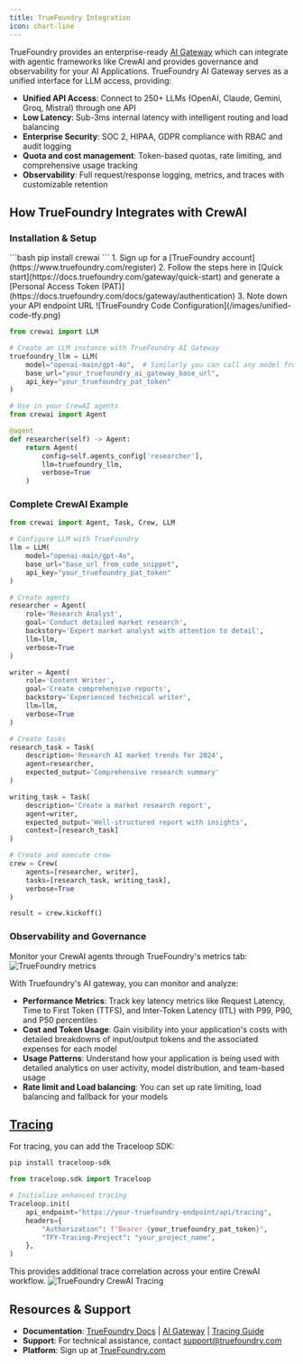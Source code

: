 ```yaml
---
title: TrueFoundry Integration
icon: chart-line
---
```


TrueFoundry provides an enterprise-ready [AI Gateway](https://www.truefoundry.com/ai-gateway) which can integrate with agentic frameworks like CrewAI and provides governance and observability for your AI Applications. TrueFoundry AI Gateway serves as a unified interface for LLM access, providing:

- **Unified API Access**: Connect to 250+ LLMs (OpenAI, Claude, Gemini, Groq, Mistral) through one API
- **Low Latency**: Sub-3ms internal latency with intelligent routing and load balancing  
- **Enterprise Security**: SOC 2, HIPAA, GDPR compliance with RBAC and audit logging
- **Quota and cost management**: Token-based quotas, rate limiting, and comprehensive usage tracking
- **Observability**: Full request/response logging, metrics, and traces with customizable retention

## How TrueFoundry Integrates with CrewAI


### Installation & Setup

<Steps>
<Step title="Install CrewAI">
```bash
pip install crewai
```
</Step>

<Step title="Get TrueFoundry Access Token">
1. Sign up for a [TrueFoundry account](https://www.truefoundry.com/register)
2. Follow the steps here in [Quick start](https://docs.truefoundry.com/gateway/quick-start) and generate a [Personal Access Token (PAT)](https://docs.truefoundry.com/docs/gateway/authentication)
3. Note down your API endpoint URL
</Step>

<Step title="Configure CrewAI with TrueFoundry">
![TrueFoundry Code Configuration](/images/unified-code-tfy.png)

```python
from crewai import LLM

# Create an LLM instance with TrueFoundry AI Gateway
truefoundry_llm = LLM(
    model="openai-main/gpt-4o",  # Similarly you can call any model from any model provider
    base_url="your_truefoundry_ai_gateway_base_url",
    api_key="your_truefoundry_pat_token"
)

# Use in your CrewAI agents
from crewai import Agent

@agent
def researcher(self) -> Agent:
    return Agent(
        config=self.agents_config['researcher'],
        llm=truefoundry_llm,
        verbose=True
    )
```
</Step>
</Steps>

### Complete CrewAI Example

```python
from crewai import Agent, Task, Crew, LLM

# Configure LLM with TrueFoundry
llm = LLM(
    model="openai-main/gpt-4o",
    base_url="base_url_from_code_snippet", 
    api_key="your_truefoundry_pat_token"
)

# Create agents
researcher = Agent(
    role='Research Analyst',
    goal='Conduct detailed market research',
    backstory='Expert market analyst with attention to detail',
    llm=llm,
    verbose=True
)

writer = Agent(
    role='Content Writer', 
    goal='Create comprehensive reports',
    backstory='Experienced technical writer',
    llm=llm,
    verbose=True
)

# Create tasks
research_task = Task(
    description='Research AI market trends for 2024',
    agent=researcher,
    expected_output='Comprehensive research summary'
)

writing_task = Task(
    description='Create a market research report',
    agent=writer,
    expected_output='Well-structured report with insights',
    context=[research_task]
)

# Create and execute crew
crew = Crew(
    agents=[researcher, writer],
    tasks=[research_task, writing_task],
    verbose=True
)

result = crew.kickoff()
```

### Observability and Governance

Monitor your CrewAI agents through TrueFoundry's metrics tab:
![TrueFoundry metrics](/images/gateway-metrics.png)

With Truefoundry's AI gateway, you can monitor and analyze:

- **Performance Metrics**: Track key latency metrics like Request Latency, Time to First Token (TTFS), and Inter-Token Latency (ITL) with P99, P90, and P50 percentiles
- **Cost and Token Usage**: Gain visibility into your application's costs with detailed breakdowns of input/output tokens and the associated expenses for each model
- **Usage Patterns**: Understand how your application is being used with detailed analytics on user activity, model distribution, and team-based usage
- **Rate limit and Load balancing**: You can set up rate limiting, load balancing and fallback for your models

## [Tracing](https://docs.truefoundry.com/docs/tracing/tracing-getting-started)

For tracing, you can add the Traceloop SDK: 

```bash
pip install traceloop-sdk
```

```python
from traceloop.sdk import Traceloop

# Initialize enhanced tracing
Traceloop.init(
    api_endpoint="https://your-truefoundry-endpoint/api/tracing",
    headers={
        "Authorization": f"Bearer {your_truefoundry_pat_token}",
        "TFY-Tracing-Project": "your_project_name",
    },
)
```

This provides additional trace correlation across your entire CrewAI workflow.
![TrueFoundry CrewAI Tracing](/images/tracing_crewai.png)

## Resources & Support

- **Documentation**: [TrueFoundry Docs](https://docs.truefoundry.com/) | [AI Gateway](https://docs.truefoundry.com/docs/ai-gateway) | [Tracing Guide](https://docs.truefoundry.com/docs/tracing/tracing-in-crewai)
- **Support**: For technical assistance, contact [support@truefoundry.com](mailto:support@truefoundry.com)
- **Platform**: Sign up at [TrueFoundry.com](https://www.truefoundry.com/register)
